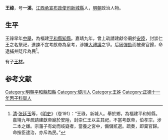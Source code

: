 '''王祿'''，号'''一溪'''，[[江西承宣布政使司|江西承宣布政使司]][[新城縣|新城縣]]人，[[明朝|明朝]]政治人物。

==生平==
王祿早年[[中舉|中舉]]，為福建[[平和縣|平和縣]][[知縣|知縣]]。嘉靖九年，曾上疏請建獻帝廟於[[安陸|安陸]]，封崇仁王之名祭祀，進諫不宜考獻帝為皇考，涉嫌[[大禮議|大禮議]]之爭。后因[[彈劾|彈劾]]而被棄官歸，命逮捕并貶斥為民<ref>[[清|清]]·[[张廷玉|张廷玉]]等，《[[明史|明史]]》（卷191）：“王祿，新城人。舉於鄉，為福建平和知縣。嘉靖九年疏請建獻帝廟於安陸，封崇仁王以主其祀，不當考獻帝，伯孝宗，涉二本之嫌。宗藩子有幼而岐嶷者，當養之宮中，備儲貳選。疏奏，即棄官歸。命按臣逮治，亦斥為民。”</ref>。

有子[[王材_(嘉靖進士)|王材]]。

==参考文献==
{{reflist}}

{{明朝人物小作品}}

{{DEFAULTSORT:Wang王}}
[[Category:明朝平和縣知縣|Category:明朝平和縣知縣]]
[[Category:黎川人|Category:黎川人]]
[[Category:王姓|Category:王姓]]
[[Category:正德十一年丙子科舉人|Category:正德十一年丙子科舉人]]